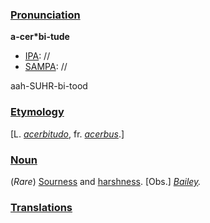 ===[[Pronunciation]]===

'''a-cer*bi-tude'''
*[[IPA]]: //
*[[SAMPA]]: //
aah-SUHR-bi-tood
===[[Etymology]]===

[L. ''[[acerbitudo]]'', fr. ''[[acerbus]]''.]
===[[Noun]]===

(''Rare'') [[Sourness]] and [[harshness]]. [Obs.] ''[[Bailey (source)|Bailey]].''
===[[Translations]]===